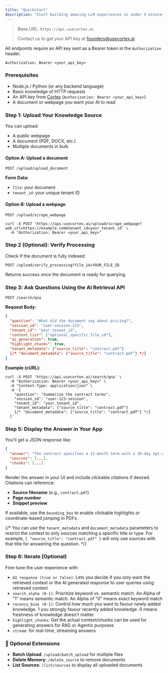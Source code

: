 ```yaml
---
title: "Quickstart"
description: "Start building amazing LLM experiences in under 5 minutes"
---
```


> Base URL: `https://api.usecortex.ai`
>
> Contact us to get your API key at [founders@usecortex.ai](mailto:founders@usecortex.ai)

All endpoints require an API key sent as a Bearer token in the `Authorization` header.

```mdx
Authorization: Bearer <your_api_key>
```

### Prerequisites

- Node.js / Python (or any backend language)
- Basic knowledge of HTTP requests
- An API key from [Cortex](https://usecortex.ai/) (`Authorization: Bearer <your_api_key>`)
- A document or webpage you want your AI to read

### **Step 1: Upload Your Knowledge Source**

You can upload:

- A public webpage
- A document (PDF, DOCX, etc.)
- Multiple documents in bulk

#### Option A: Upload a document

```mdx
POST /upload/upload_document
```

**Form Data:**

- `file`: your document
- `tenant_id`: your unique tenant ID

#### Option B: Upload a webpage

```mdx
POST /upload/scrape_webpage
```

```mdx
curl -X POST 'https://api.usecortex.ai/upload/scrape_webpage?web_url=https://example.com&tenant_id=your_tenant_id' \
  -H "Authorization: Bearer <your_api_key>"
```

### **Step 2 (Optional): Verify Processing**

Check if the document is fully indexed:

```mdx
POST /upload/verify_processing?file_id=YOUR_FILE_ID
```

Returns success once the document is ready for querying.

### **Step 3: Ask Questions Using the AI Retrieval API**

```mdx
POST /search/qna
```

**Request Body:**

```json
{
  "question": "What did the document say about pricing?",
  "session_id": "user-session-123",
  "tenant_id": "your_tenant_id",
  "context_list": ["optional_specific_file_id"],
  "ai_generation": true,
  "highlight_chunks": true,
  "tenant_metadata": {"source_title": "contract.pdf"}
  {/* "document_metadata": {"source_title": "contract.pdf"} */}
}
```

**Example (cURL):**

```mdx
curl -X POST 'https://api.usecortex.ai/search/qna' \
  -H "Authorization: Bearer <your_api_key>" \
  -H "Content-Type: application/json" \
  -d '{
    "question": "Summarize the contract terms",
    "session_id": "user-123-session",
    "tenant_id": "your_tenant_id",
    "tenant_metadata": {"source_title": "contract.pdf"}
    {/* "document_metadata": {"source_title": "contract.pdf"} */}
  }'
```

### **Step 5: Display the Answer in Your App**

You'll get a JSON response like:

```json
{
  "answer": "The contract specifies a 12-month term with a 30-day opt-out period...",
  "sources": [...],
  "chunks": [...]
}
```

Render the answer in your UI and include clickable citations if desired. Citations can reference:

- **Source filename** (e.g., `contract.pdf`)
- **Page number**
- **Snippet preview**

If available, use the `bounding_box` to enable clickable highlights or coordinate-based jumping in PDFs.

{/* You can use the `tenant_metadata` and `document_metadata` parameters to restrict the context to only sources matching a specific title or type. For example, `{ "source_title": "contract.pdf" }` will only use sources with that title for answering the question. */}

### **Step 6: Iterate (Optional)**

Fine-tune the user experience with:

- `AI response (true or false)`: Lets you decide if you only want the retrieved context or the AI generated response to user queries using retrieved context
- `search_alpha (0-1)`: Prioritize keyword vs. semantic match. An Alpha of "1" means semantic match. An Alpha of "0" means exact keyword match
- `recency_bias (0-1)`: Control how much you want to favour newly added knowledge. 1 you strongly favour recently added knowledge. 0 means freshness of knowledge doesn't matter.
- `highlight_chunks`: Get the actual context/chunks can be used for generating answers for RAG or Agentic purposes
- `stream`: for real-time, streaming answers

### 🧩 Optional Extensions

- **Batch Upload**: `/upload/batch_upload` for multiple files
- **Delete Memory**: `/delete_source` to remove documents
- **List Sources**: `/list/sources` to display all uploaded documents